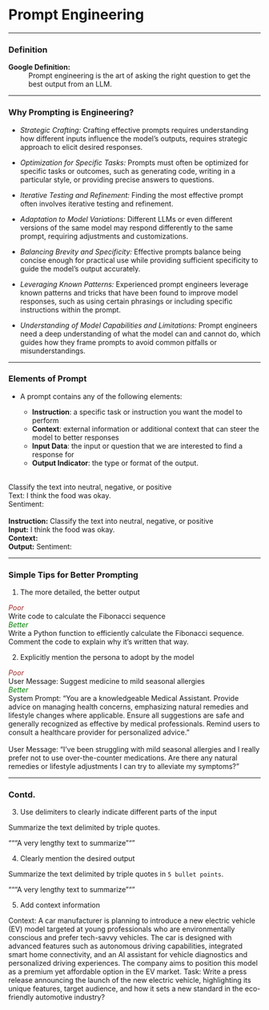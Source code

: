 
# Prompt Engineering

---

### Definition


**Google Definition:**
: Prompt engineering is the art of asking the right question to get the best output from an LLM.

---

### Why Prompting is Engineering?

- *Strategic Crafting:* Crafting effective prompts requires understanding how different inputs influence the model's outputs, requires strategic approach to elicit desired responses.

- *Optimization for Specific Tasks:* Prompts must often be optimized for specific tasks or outcomes, such as generating code, writing in a particular style, or providing precise answers to questions.

- *Iterative Testing and Refinement:* Finding the most effective prompt often involves iterative testing and refinement.

- *Adaptation to Model Variations:* Different LLMs or even different versions of the same model may respond differently to the same prompt, requiring adjustments and customizations.

- *Balancing Brevity and Specificity:* Effective prompts balance being concise enough for practical use while providing sufficient specificity to guide the model's output accurately.
- *Leveraging Known Patterns:* Experienced prompt engineers leverage known patterns and tricks that have been found to improve model responses, such as using certain phrasings or including specific instructions within the prompt.
- *Understanding of Model Capabilities and Limitations:* Prompt engineers need a deep understanding of what the model can and cannot do, which guides how they frame prompts to avoid common pitfalls or misunderstandings.

---

### Elements of Prompt

- A prompt contains any of the following elements:

  - **Instruction**: a specific task or instruction you want the model to perform
  - **Context**: external information or additional context that can steer the model to better responses
  - **Input Data**: the input or question that we are interested to find a response for
  - **Output Indicator**: the type or format of the output.

::: {.callout-tip title="Example Prompt" icon="false" }

::: {layout-ncol=2}

|
| Classify the text into neutral, negative, or positive 
| Text: I think the food was okay.
| Sentiment:
|

|
| **Instruction:**    Classify the text into neutral, negative, or positive
| **Input:**          I think the food was okay.
| **Context:** 
| **Output:**         Sentiment:

:::

:::

---

### Simple Tips for Better Prompting

(@) The more detailed, the better output

::: {.callout}
::: {layout-ncol=2}

| [*Poor*]{style="color:brown;"}
| Write code to calculate the Fibonacci sequence

| [*Better*]{style="color:green;"}
| Write a Python function to efficiently calculate the Fibonacci sequence. Comment the code to explain why it's written that way.
:::

:::

(@) Explicitly mention the persona to adopt by the model

::: {.callout}
::: {layout-row=2}

| [*Poor*]{style="color:brown;"}
| User Message: Suggest medicine to mild seasonal allergies

| [*Better*]{style="color:green;"}
| System Prompt: "You are a knowledgeable Medical Assistant. Provide advice on managing health concerns, emphasizing natural remedies and lifestyle changes where applicable. Ensure all suggestions are safe and generally recognized as effective by medical professionals. Remind users to consult a healthcare provider for personalized advice." 
| 
| User Message: "I've been struggling with mild seasonal allergies and I really prefer not to use over-the-counter medications. Are there any natural remedies or lifestyle adjustments I can try to alleviate my symptoms?"
:::
:::

---

### Contd.

(@) Use delimiters to clearly indicate different parts of the input

::: {.callout}
Summarize the text delimited by triple quotes.

"""A very lengthy text to summarize"""
:::
   
(@) Clearly mention the desired output

::: {.callout}
Summarize the text delimited by triple quotes in `5 bullet points`.

"""A very lengthy text to summarize"""
:::

(@) Add context information

::: {.callout}
Context: A car manufacturer is planning to introduce a new electric vehicle (EV) model targeted at young professionals who are environmentally conscious and prefer tech-savvy vehicles. The car is designed with advanced features such as autonomous driving capabilities, integrated smart home connectivity, and an AI assistant for vehicle diagnostics and personalized driving experiences. The company aims to position this model as a premium yet affordable option in the EV market.
Task: Write a press release announcing the launch of the new electric vehicle, highlighting its unique features, target audience, and how it sets a new standard in the eco-friendly automotive industry?

:::
